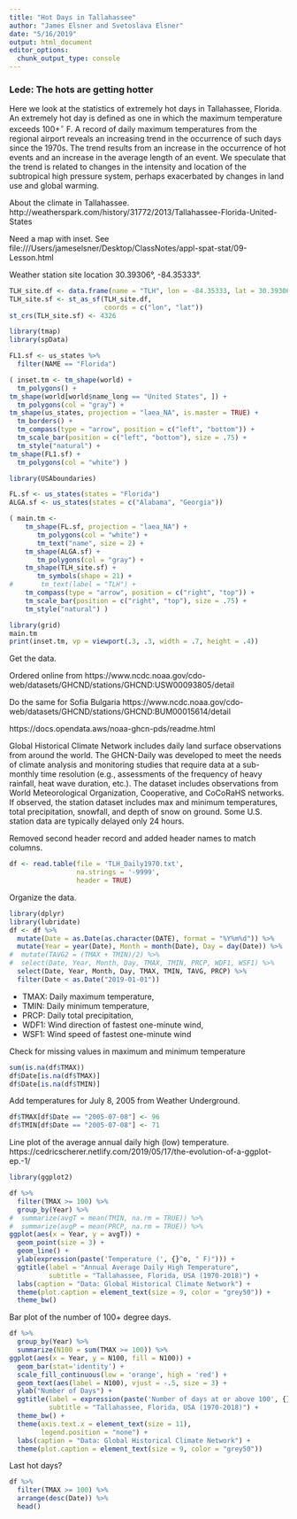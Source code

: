 ```yaml
---
title: "Hot Days in Tallahassee"
author: "James Elsner and Svetoslava Elsner"
date: "5/16/2019"
output: html_document
editor_options: 
  chunk_output_type: console
---
```


### Lede: The hots are getting hotter

Here we look at the statistics of extremely hot days in Tallahassee, Florida. An extremely hot day is defined as one in which the maximum temperature exceeds 100$+^\circ$ F.  A record of daily maximum temperatures from the regional airport reveals an increasing trend in the occurrence of such days since the 1970s. The trend results from an increase in the occurrence of hot events and an increase in the average length of an event. We speculate that the trend is related to changes in the intensity and location of the subtropical high pressure system, perhaps exacerbated by changes in land use and global warming.

About the climate in Tallahassee.
http://weatherspark.com/history/31772/2013/Tallahassee-Florida-United-States

Need a map with inset. See file:///Users/jameselsner/Desktop/ClassNotes/appl-spat-stat/09-Lesson.html

Weather station site location 30.39306°, -84.35333°.
```r
TLH_site.df <- data.frame(name = "TLH", lon = -84.35333, lat = 30.39306)
TLH_site.sf <- st_as_sf(TLH_site.df, 
                        coords = c("lon", "lat"))
st_crs(TLH_site.sf) <- 4326
```
```r
library(tmap)
library(spData)

FL1.sf <- us_states %>%
  filter(NAME == "Florida")

( inset.tm <- tm_shape(world) +
  tm_polygons() +
tm_shape(world[world$name_long == "United States", ]) +
  tm_polygons(col = "gray") +
tm_shape(us_states, projection = "laea_NA", is.master = TRUE) + 
  tm_borders() +
  tm_compass(type = "arrow", position = c("left", "bottom")) +
  tm_scale_bar(position = c("left", "bottom"), size = .75) +
  tm_style("natural") +
tm_shape(FL1.sf) +
  tm_polygons(col = "white") )

library(USAboundaries)

FL.sf <- us_states(states = "Florida")
ALGA.sf <- us_states(states = c("Alabama", "Georgia"))

( main.tm <- 
    tm_shape(FL.sf, projection = "laea_NA") +
       tm_polygons(col = "white") +
       tm_text("name", size = 2) +
    tm_shape(ALGA.sf) +
       tm_polygons(col = "gray") +
    tm_shape(TLH_site.sf) +
       tm_symbols(shape = 21) +
#       tm_text(label = "TLH") + 
    tm_compass(type = "arrow", position = c("right", "top")) +
    tm_scale_bar(position = c("right", "top"), size = .75) +
    tm_style("natural") )

library(grid)
main.tm
print(inset.tm, vp = viewport(.3, .3, width = .7, height = .4))
```

Get the data. 

Ordered online from 
https://www.ncdc.noaa.gov/cdo-web/datasets/GHCND/stations/GHCND:USW00093805/detail

Do the same for Sofia Bulgaria
https://www.ncdc.noaa.gov/cdo-web/datasets/GHCND/stations/GHCND:BUM00015614/detail

https://docs.opendata.aws/noaa-ghcn-pds/readme.html

Global Historical Climate Network includes daily land surface observations from around the world. The GHCN-Daily was developed to meet the needs of climate analysis and monitoring studies that require data at a sub-monthly time resolution (e.g., assessments of the frequency of heavy rainfall, heat wave duration, etc.). The dataset includes observations from World Meteorological Organization, Cooperative, and CoCoRaHS networks. If observed, the station dataset includes max and minimum temperatures, total precipitation, snowfall, and depth of snow on ground. Some U.S. station data are typically delayed only 24 hours. 

Removed second header record and added header names to match columns.
```r
df <- read.table(file = 'TLH_Daily1970.txt',
                 na.strings = '-9999',
                 header = TRUE)
```

Organize the data.
```r
library(dplyr)
library(lubridate)
df <- df %>%
  mutate(Date = as.Date(as.character(DATE), format = "%Y%m%d")) %>%
  mutate(Year = year(Date), Month = month(Date), Day = day(Date)) %>%
#  mutate(TAVG2 = (TMAX + TMIN)/2) %>%
#  select(Date, Year, Month, Day, TMAX, TMIN, PRCP, WDF1, WSF1) %>%
  select(Date, Year, Month, Day, TMAX, TMIN, TAVG, PRCP) %>%
  filter(Date < as.Date("2019-01-01"))
```

* TMAX: Daily maximum temperature, 
* TMIN: Daily minimum temperature, 
* PRCP: Daily total precipitation, 
* WDF1: Wind direction of fastest one-minute wind, 
* WSF1: Wind speed of fastest one-minute wind

Check for missing values in maximum and minimum temperature
```r
sum(is.na(df$TMAX))
df$Date[is.na(df$TMAX)]
df$Date[is.na(df$TMIN)]
```

Add temperatures for July 8, 2005 from Weather Underground.
```r
df$TMAX[df$Date == "2005-07-08"] <- 96
df$TMIN[df$Date == "2005-07-08"] <- 71
```

Line plot of the average annual daily high (low) temperature.
https://cedricscherer.netlify.com/2019/05/17/the-evolution-of-a-ggplot-ep.-1/
```r
library(ggplot2)

df %>% 
  filter(TMAX >= 100) %>%
  group_by(Year) %>%
#  summarize(avgT = mean(TMIN, na.rm = TRUE)) %>%
#  summarize(avgP = mean(PRCP, na.rm = TRUE)) %>%
ggplot(aes(x = Year, y = avgT)) +
  geom_point(size = 3) +
  geom_line() +
  ylab(expression(paste('Temperature (', {}^o, " F)"))) +
  ggtitle(label = "Annual Average Daily High Temperature",
          subtitle = "Tallahassee, Florida, USA (1970-2018)") +
  labs(caption = "Data: Global Historical Climate Network") +
  theme(plot.caption = element_text(size = 9, color = "grey50")) +
  theme_bw()
```

Bar plot of the number of 100+ degree days.
```r
df %>% 
  group_by(Year) %>%
  summarize(N100 = sum(TMAX >= 100)) %>%
ggplot(aes(x = Year, y = N100, fill = N100)) + 
  geom_bar(stat='identity') + 
  scale_fill_continuous(low = 'orange', high = 'red') +
  geom_text(aes(label = N100), vjust = -.5, size = 3) +
  ylab("Number of Days") +
  ggtitle(label = expression(paste('Number of days at or above 100', {}^o, " F")),
          subtitle = "Tallahassee, Florida, USA (1970-2018)") +
  theme_bw() +
  theme(axis.text.x = element_text(size = 11), 
        legend.position = "none") +
  labs(caption = "Data: Global Historical Climate Network") +
  theme(plot.caption = element_text(size = 9, color = "grey50")) 
```

Last hot days?
```r
df %>% 
  filter(TMAX >= 100) %>%
  arrange(desc(Date)) %>%
  head()
```